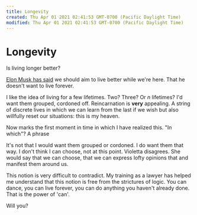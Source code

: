 ```yaml
---
title: Longevity
created: Thu Apr 01 2021 02:41:53 GMT-0700 (Pacific Daylight Time)
modified: Thu Apr 01 2021 02:41:53 GMT-0700 (Pacific Daylight Time)
---
```

# Longevity

Is living longer better?

[Elon Musk has said](http://summit.vanityfair.com/videos/the-new-establishment-summit-elon-musk-does-not-want-to-live-forever) we should aim to live better while we're here. That he doesn't want to live forever.

I like the idea of living for a few lifetimes. Two? Three? Or *n* lifetimes? I'd want them grouped, cordoned off. Reincarnation is **very** appealing. A string of discrete lives in which we can learn from the last if we wish but also willfully reset our situations: this is my heaven.

Now marks the first moment in time in which I have realized this. "In which"? A phrase

It's not that I would want them grouped or cordoned. I do want them that way. I don't think I can choose, not at this point. Violetta disagrees. She would say that we can choose, that we can express lofty opinions that and manifest them around us.

This notion is very difficult to contradict. My training as a lawyer has helped me understand that this notion is free from the strictures of logic. You can dance, you can live forever, you can do anything you haven't already done. That is the power of 'can'.

Will you?